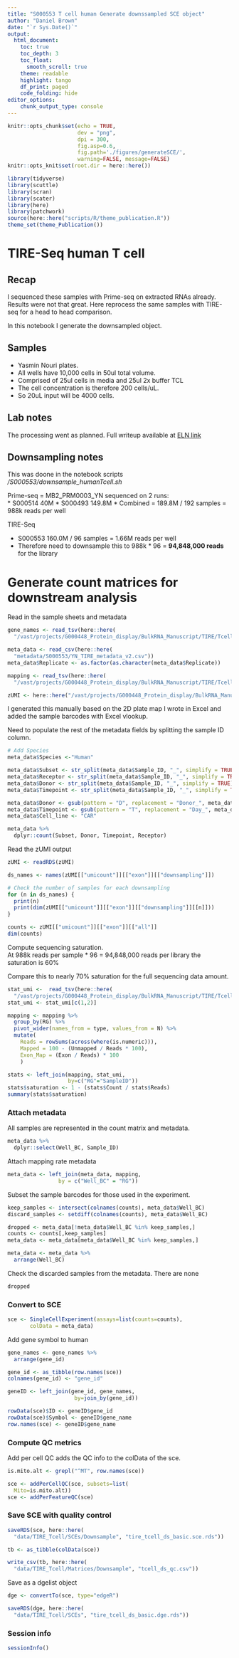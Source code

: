 ```yaml
---
title: "S000553 T cell human Generate downssampled SCE object"
author: "Daniel Brown"
date: "`r Sys.Date()`"
output:
  html_document:
    toc: true
    toc_depth: 3
    toc_float:
      smooth_scroll: true
    theme: readable
    highlight: tango 
    df_print: paged
    code_folding: hide
editor_options: 
    chunk_output_type: console
---
```


```r
knitr::opts_chunk$set(echo = TRUE,
                      dev = "png",
                      dpi = 300,
                      fig.asp=0.6, 
                      fig.path='./figures/generateSCE/',
                      warning=FALSE, message=FALSE)
knitr::opts_knit$set(root.dir = here::here())

library(tidyverse)
library(scuttle)
library(scran)
library(scater)
library(here)
library(patchwork)
source(here::here("scripts/R/theme_publication.R"))
theme_set(theme_Publication())
```

# TIRE-Seq human T cell

## Recap

I sequenced these samples with Prime-seq on extracted RNAs already. Results were not that great. Here reprocess the same samples with TIRE-seq for a head to head comparison.

In this notebook I generate the downsampled object.

## Samples

* Yasmin Nouri plates.
* All wells have 10,000 cells in 50ul total volume.
* Comprised of 25ul cells in media and 25ul 2x buffer TCL
* The cell concentration is therefore 200 cells/uL.
* So 20uL input will be 4000 cells.

## Lab notes

The processing went as planned. Full writeup available at [ELN link](https://au-mynotebook.labarchives.com/share/Daniel_RnD_Projects/NDkxLjQwMDAwMDAwMDAwMDAzfDY4MTk3LzM3OC9UcmVlTm9kZS8zMzc4NjI0NXwxMjQ3LjM5OTk5OTk5OTk5OTk=)

## Downsampling notes

This was doone in the notebook scripts */S000553/downsample_humanTcell.sh*

Prime-seq = MB2_PRM0003_YN sequenced on 2 runs:  
* S000514 40M
* S000493 149.8M
* Combined = 189.8M / 192 samples = 988k reads per well

TIRE-Seq

* S000553 160.0M / 96 samples = 1.66M reads per well
* Therefore need to downsample this to 988k * 96 = **94,848,000 reads** for the library

# Generate count matrices for downstream analysis

Read in the sample sheets and metadata

```r
gene_names <- read_tsv(here::here(
  "/vast/projects/G000448_Protein_display/BulkRNA_Manuscript/TIRE/Tcell/expression/TIRE_downsample_Tcell.gene_names.txt"))

meta_data <- read_csv(here::here(
  "metadata/S000553/YN_TIRE_metadata_v2.csv"))
meta_data$Replicate <- as.factor(as.character(meta_data$Replicate))

mapping <- read_tsv(here::here(
  "/vast/projects/G000448_Protein_display/BulkRNA_Manuscript/TIRE/Tcell/stats/TIRE_downsample_Tcell.readspercell.txt"))

zUMI <- here::here("/vast/projects/G000448_Protein_display/BulkRNA_Manuscript/TIRE/Tcell/expression/TIRE_downsample_Tcell.dgecounts.rds")
```

I generated this manually based on the 2D plate map I wrote in Excel and added the sample barcodes with Excel vlookup.

Need to populate the rest of the metadata fields by splitting the sample ID column. 

```r
# Add Species
meta_data$Species <-"Human"  

meta_data$Subset <- str_split(meta_data$Sample_ID, "_", simplify = TRUE)[,1]
meta_data$Receptor <- str_split(meta_data$Sample_ID, "_", simplify = TRUE)[,2]
meta_data$Donor <- str_split(meta_data$Sample_ID, "_", simplify = TRUE)[,3]
meta_data$Timepoint <- str_split(meta_data$Sample_ID, "_", simplify = TRUE)[,4]

meta_data$Donor <- gsub(pattern = "D", replacement = "Donor_", meta_data$Donor)
meta_data$Timepoint <- gsub(pattern = "T", replacement = "Day_", meta_data$Timepoint)
meta_data$Cell_line <- "CAR"

meta_data %>% 
  dplyr::count(Subset, Donor, Timepoint, Receptor) 
```

Read the zUMI output

```r
zUMI <- readRDS(zUMI)

ds_names <- names(zUMI[["umicount"]][["exon"]][["downsampling"]])

# Check the number of samples for each downsampling
for (n in ds_names) {
  print(n)
  print(dim(zUMI[["umicount"]][["exon"]][["downsampling"]][[n]]))
}

counts <- zUMI[["umicount"]][["exon"]][["all"]]
dim(counts)
```

Compute sequencing saturation.  
At 988k reads per sample * 96 = 94,848,000 reads per library the saturation is 60%

Compare this to nearly 70% saturation for the full sequencing data amount.

```r
stat_umi <-  read_tsv(here::here(
  "/vast/projects/G000448_Protein_display/BulkRNA_Manuscript/TIRE/Tcell/stats/TIRE_downsample_Tcell.UMIcounts.txt"))
stat_umi <- stat_umi[c(1,2)]

mapping <- mapping %>% 
  group_by(RG) %>% 
  pivot_wider(names_from = type, values_from = N) %>% 
  mutate(
    Reads = rowSums(across(where(is.numeric))),
    Mapped = 100 - (Unmapped / Reads * 100),
    Exon_Map = (Exon / Reads) * 100
    )

stats <- left_join(mapping, stat_umi,
                   by=c("RG"="SampleID"))
stats$saturation <- 1 - (stats$Count / stats$Reads)
summary(stats$saturation)
```

### Attach metadata

All samples are represented in the count matrix and metadata.  

```r
meta_data %>% 
  dplyr::select(Well_BC, Sample_ID)
```

Attach mapping rate metadata

```r
meta_data <- left_join(meta_data, mapping,
                by = c("Well_BC" = "RG"))
```

Subset the sample barcodes for those used in the experiment.

```r
keep_samples <- intersect(colnames(counts), meta_data$Well_BC)
discard_samples <- setdiff(colnames(counts), meta_data$Well_BC)

dropped <- meta_data[!meta_data$Well_BC %in% keep_samples,]
counts <- counts[,keep_samples]
meta_data <- meta_data[meta_data$Well_BC %in% keep_samples,]

meta_data <- meta_data %>% 
  arrange(Well_BC)
```

Check the discarded samples from the metadata. There are none

```r
dropped
```

### Convert to SCE

```r
sce <- SingleCellExperiment(assays=list(counts=counts),
       colData = meta_data)
```

Add gene symbol to human

```r
gene_names <- gene_names %>% 
  arrange(gene_id)

gene_id <- as_tibble(row.names(sce))
colnames(gene_id) <- "gene_id"

geneID <- left_join(gene_id, gene_names,
                     by=join_by(gene_id))

rowData(sce)$ID <- geneID$gene_id
rowData(sce)$Symbol <- geneID$gene_name
row.names(sce) <- geneID$gene_name
```

### Compute QC metrics
Add per cell QC adds the QC info to the colData of the sce.

```r
is.mito.alt <- grepl("^MT", row.names(sce))

sce <- addPerCellQC(sce, subsets=list(
  Mito=is.mito.alt))
sce <- addPerFeatureQC(sce)
```

### Save SCE with quality control

```r
saveRDS(sce, here::here(
  "data/TIRE_Tcell/SCEs/Downsample", "tire_tcell_ds_basic.sce.rds"))

tb <- as_tibble(colData(sce))

write_csv(tb, here::here(
  "data/TIRE_Tcell/Matrices/Downsample", "tcell_ds_qc.csv"))
```

Save as a dgelist object

```r
dge <- convertTo(sce, type="edgeR")

saveRDS(dge, here::here(
  "data/TIRE_Tcell/SCEs", "tire_tcell_ds_basic.dge.rds"))
```

### Session info
```r
sessionInfo()
```